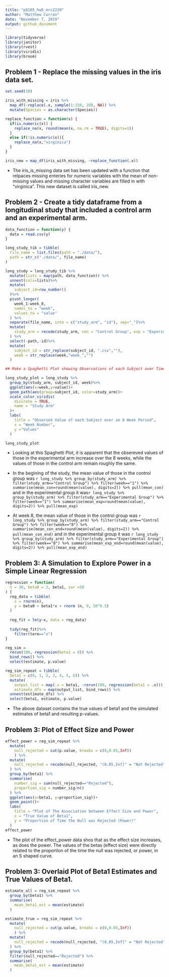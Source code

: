```yaml
---
title: "p8105_hw5_mrc2229"
author: "Matthew Curran"
date: "November 7, 2019"
output: github_document
---
```


```r
library(tidyverse)
library(janitor)
library(rvest)
library(viridis)
library(broom)
```

## Problem 1 - Replace the missing values in the iris data set.

```r
set.seed(10)

iris_with_missing = iris %>% 
  map_df(~replace(.x, sample(1:150, 20), NA)) %>%
  mutate(Species = as.character(Species))

replace_function = function(x) {
  if(is.numeric(x)) {
    replace_na(x, round(mean(x, na.rm = TRUE), digits=1))
  }
  else if(!is.numeric(x)){
    replace_na(x,"virginica")
  }
}

iris_new = map_df(iris_with_missing, ~replace_function(.x))
```

* The iris_is_missing data set has been updated with a function that relpaces missing enteries for numeric variables with the mean of non-missing values and missing character variables are filled in with "virginica". This new dataset is called iris_new.


## Problem 2 - Create a tidy dataframe from a longitudinal study that included a control arm and an experimental arm.

```r
data_function = function(y) {
  data = read.csv(y)
}

long_study_tib = tibble(
  file_name = list.files(path = "./data/"),
  path = str_c("./data/", file_name)
)

long_study = long_study_tib %>%
  mutate(lists = map(path, data_function)) %>%
  unnest(cols=lists)%>%
  mutate(
    subject_id=row_number()
  )%>%
  pivot_longer(
    week_1:week_8,
    names_to = "week",
    values_to = "value"
  ) %>%
  separate(file_name, into = c("study_arm", "id"), sep="_")%>%
  mutate(
    study_arm = recode(study_arm, con = "Control Group", exp = "Experimental Group")
  ) %>%
  select(-path,-id)%>%
  mutate(
    subject_id = str_replace(subject_id, ".csv",""),
    week = str_replace(week,"week_","")
  )

## Make a Spaghetti Plot showing Observations of each Subject over Time

long_study_plot = long_study %>%
  group_by(study_arm, subject_id, week)%>%
  ggplot(aes(x=week,y=value))+
  geom_path(aes(group=subject_id, color=study_arm))+
  scale_color_viridis(
    discrete = TRUE,
    name = "Study Arm"
  )+
  labs(
    title = "Observed Value of each Subject over an 8 Week Period",
    x = "Week Number",
    y ="Values"
  ) 

long_study_plot
```

* Looking at this Spaghetti Plot, it is apparent that the obsereved values of those in the experimental arm increase over the 8 weeks, while the values of those in the control arm remain roughly the same.

* In the begining of the study, the mean value of those in the control group was `r long_study %>% group_by(study_arm) %>% filter(study_arm=="Control Group") %>% filter(week=="1") %>% summarise(mean_con=round(mean(value), digits=2)) %>% pull(mean_con)` and in the experimental group it was`r long_study %>% group_by(study_arm) %>% filter(study_arm=="Experimental Group") %>% filter(week=="1") %>% summarise(mean_exp=round(mean(value), digits=2)) %>% pull(mean_exp)`

* At week 8, the mean value of those in the control group was `r long_study %>% group_by(study_arm) %>% filter(study_arm=="Control Group") %>% filter(week=="8") %>% summarise(mean_con_end=round(mean(value), digits=2)) %>% pull(mean_con_end)` and in the experimental group it was `r long_study %>% group_by(study_arm) %>% filter(study_arm=="Experimental Group") %>% filter(week=="8") %>% summarise(mean_exp_end=round(mean(value), digits=2)) %>% pull(mean_exp_end)`

## Problem 3: A Simulation to Explore Power in a Simple Linear Regression

```r
regression = function(
  n = 30, beta0 = 2, beta1, var =50
) {
  reg_data = tibble(
    x = rnorm(n),
    y = beta0 + beta1*x + rnorm (n, 0, 50^0.5)
  )
  
  reg_fit = lm(y~x, data = reg_data)
  
  tidy(reg_fit)%>%
    filter(term=="x")
}

reg_sim = 
  rerun(100, regression(beta1 = 0)) %>%
  bind_rows() %>%
  select(estimate, p.value)

reg_sim_repeat = tibble(
  beta1 = c(0, 1, 2, 3, 4, 5, 6)) %>%
  mutate(
    output_list = map(.x = beta1, ~rerun(100, regression(beta1 = .x))),
    estimate_dfs = map(output_list, bind_rows)) %>%
  unnest(estimate_dfs) %>%
  select(beta1, estimate, p.value)
```

* The above dataset contains the true values of beta1 and the simulated estimates of beta1 and resulting p-values.

## Problem 3: Plot of Effect Size and Power

```r
effect_power = reg_sim_repeat %>%
  mutate(
    null_rejected = cut(p.value, breaks = c(0,0.05,Inf))
    ) %>%
  mutate(
    null_rejected = recode(null_rejected, "(0.05,Inf]" = "Not Rejected", "(0,0.05]" = "Rejected")
  ) %>%
  group_by(beta1) %>%
  summarise(
    number_sig = sum(null_rejected=="Rejected"),
    proportion_sig = number_sig/n()
  ) %>%
  ggplot(aes(x=beta1, y=proportion_sig))+
  geom_point()+
  labs(
    title = "Plot of The Association between Effect Size and Power",
    x = "True Value of Beta1",
    y = "Proportion of Time the Null was Rejected (Power)"
  )
effect_power
```

* The plot of the effect_power data shos that as the effect size increases, as does the power. The values of the betas (effect size) were directly related to the proportion of the time the null was rejected, or power, in an S shaped curve.

## Problem 3: Overlaid Plot of Beta1 Estimates and True Values of Beta1.

```r
estimate_all = reg_sim_repeat %>%
  group_by(beta1) %>%
  summarise(
    mean_beta1_est = mean(estimate)
  )

estimate_true = reg_sim_repeat %>%
  mutate(
    null_rejected = cut(p.value, breaks = c(0,0.05,Inf))
    ) %>%
  mutate(
    null_rejected = recode(null_rejected, "(0.05,Inf]" = "Not Rejected", "(0,0.05]" = "Rejected")
  ) %>%
  group_by(beta1) %>%
  filter(null_rejected=="Rejected") %>%
  summarise(
    mean_beta1_est = mean(estimate)
  )
```

